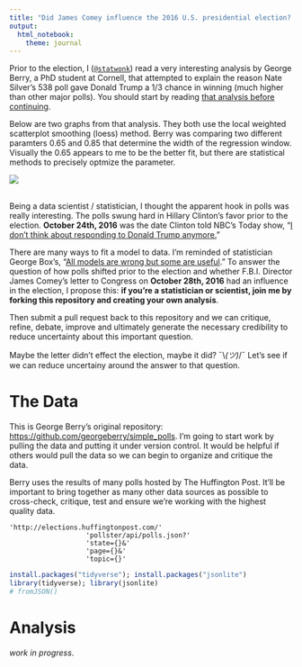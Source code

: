 ```yaml
---
title: "Did James Comey influence the 2016 U.S. presidential election? A public analysis."
output: 
  html_notebook: 
    theme: journal
---
```


Prior to the election, I ([`@statwonk`](http://twitter.com/statwonk)) read a very interesting analysis by George Berry, a PhD student at Cornell, that attempted to explain the reason Nate Silver's 538 poll gave Donald Trump a 1/3 chance in winning (much higher than other major polls). You should start by reading [that analysis before continuing](https://medium.com/@georgeberry_8550/overview-4fa5fa157fd1#.j5kxnyar2).

Below are two graphs from that analysis. They both use the local weighted scatterplot smoothing (loess) method. Berry was comparing two different paramters 0.65 and 0.85 that determine the width of the regression window. Visually the 0.65 appears to me to be the better fit, but there are statistical methods to precisely optmize the parameter.

![](polls.png)

<br>
Being a data scientist / statistician, I thought the apparent hook in polls was really interesting. The polls swung hard in Hillary Clinton's favor prior to the election. **October 24th, 2016** was the date Clinton told NBC's Today show, "[I don't think about responding to Donald Trump anymore.](http://www.today.com/video/hillary-clinton-i-don-t-think-about-responding-to-donald-trump-anymore-792136259661)"

There are many ways to fit a model to data. I'm reminded of statistician George Box's, "[All models are wrong but some are useful](https://en.wikipedia.org/wiki/All_models_are_wrong)." To answer the question of how polls shifted prior to the election and whether F.B.I. Director James Comey's letter to Congress on **October 28th, 2016** had an influence in the election, I propose this: **if you're a statistician or scientist, join me by forking this repository and creating your own analysis**.

Then submit a pull request back to this repository and we can critique, refine, debate, improve and ultimately generate the necessary credibility to reduce uncertainty about this important question.

Maybe the letter didn't effect the election, maybe it did? ¯\\_(ツ)_/¯ Let's see if we can reduce uncertainy around the answer to that question.

# The Data

This is George Berry's original repository: [https://github.com/georgeberry/simple_polls](https://github.com/georgeberry/simple_polls). I'm going to start work by pulling the data and putting it under version control. It would be helpful if others would pull the data so we can begin to organize and critique the data.

Berry uses the results of many polls hosted by The Huffington Post. It'll be important to bring together as many other data sources as possible to cross-check, critique, test and ensure we're working with the highest quality data.

```
'http://elections.huffingtonpost.com/'
                   'pollster/api/polls.json?'
                   'state={}&'
                   'page={}&'
                   'topic={}'
```

```r
install.packages("tidyverse"); install.packages("jsonlite")
library(tidyverse); library(jsonlite)
# fromJSON()
```

# Analysis

_work in progress_.
